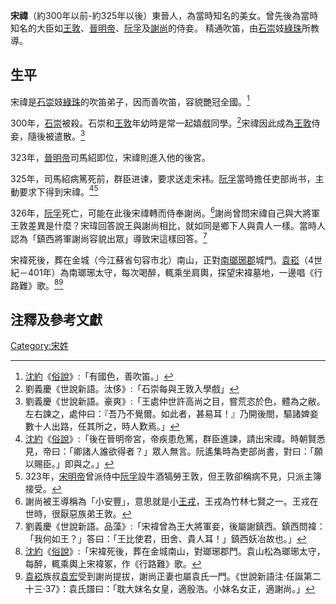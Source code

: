 '''宋禕'''（約300年以前-約325年以後）東晉人，為當時知名的美女。曾先後為當時知名的大臣如[[王敦|王敦]]、[[晉明帝|晉明帝]]、[[阮孚|阮孚]]及[[謝尚|謝尚]]的侍妾。 精通吹笛，由[[石崇|石崇]]妓[[綠珠|綠珠]]所教導。

== 生平 ==

宋禕是[[石崇|石崇]]妓[[綠珠|綠珠]]的吹笛弟子，因而善吹笛，容貌艷冠全國。<ref>[[沈約|沈約]]《[[s:俗說|俗說]]》:「有國色，善吹笛。」</ref>

300年，[[石崇|石崇]]被殺。石崇和[[王敦|王敦]]年幼時是常一起嬉戲同學。<ref>劉義慶《世說新語。汰侈》:「石崇每與王敦入學戲」</ref>宋禕因此成為[[王敦|王敦]]侍妾，隨後被遣散。<ref>劉義慶《世說新語。豪爽》:「王處仲世許高尚之目，嘗荒恣於色，體為之敝。左右諫之，處仲曰：『吾乃不覺爾。如此者，甚易耳！』乃開後閤，驅諸婢妾數十人出路，任其所之，時人歎焉。」</ref>

323年，[[晉明帝|晉明帝]]司馬紹即位，宋禕則進入他的後宮。

325年，司馬紹病篤死前，群臣进谏，要求送走宋袆。[[阮孚|阮孚]]當時擔任吏部尚书，主動要求下得到宋禕。<ref>[[沈約|沈約]]《[[s:俗說|俗說]]》:「後在晉明帝宮，帝疾患危篤，群臣進諫，請出宋禕。時朝賢悉見，帝曰：「卿諸人誰欲得者？」眾人無言。阮遙集時為吏部尚書，對曰：「願以賜臣。」即與之。」</ref><ref>323年，[[宋明帝|宋明帝]]曾派侍中[[阮孚|阮孚]]設牛酒犒勞王敦，但王敦卻稱病不見，只派主簿接受。</ref>

326年，[[阮孚|阮孚]]死亡，可能在此後宋禕轉而侍奉謝尚。<ref>謝尚被王導稱為「小安豐」，意思就是小[[王戎|王戎]]，王戎為竹林七賢之一。王戎在世時，很厭惡族弟王敦。</ref>謝尚曾問宋禕自己與大將軍王敦差異是什麼？宋瑋回答說王與謝尚相比，就如同是鄉下人與貴人一樣。當時人認為「鎮西將軍謝尚容貌出眾」導致宋這樣回答。<ref>劉義慶《世說新語。品藻》:「宋褘曾為王大將軍妾，後屬謝鎮西。鎮西問褘：「我何如王？」答曰：「王比使君，田舍、貴人耳！」鎮西妖冶故也。」</ref>

宋褘死後，葬在金城（今江蘇省句容市北）南山，正對[[南瑯琊郡|南瑯琊郡]]城門。[[袁崧|袁崧]]（4世紀－401年）為南瑯琊太守，每次喝醉，輒乘坐肩輿，探望宋褘墓地，一邊唱《行路難》歌。<ref>[[沈約|沈約]]《[[s:俗說|俗說]]》:「宋褘死後，葬在金城南山，對瑯琊郡門。袁山松為瑯琊太守，每醉，輒乘輿上宋褘冢，作《行路難》歌。</ref><ref>[[袁崧|袁崧]]族叔[[袁宏|袁宏]]受到謝尚提拔，謝尚正妻也屬袁氏一門。《世說新語注·任誕第二十三·37》：袁氏譜曰：「耽大妹名女皇，適殷浩。小妹名女正，適謝尚。」</ref>

== 注釋及參考文獻 ==
{{reflist}}

[[Category:宋姓|Category:宋姓]]
